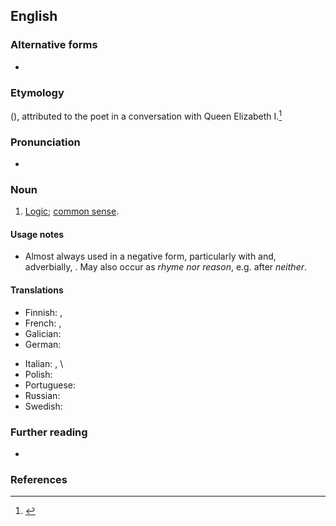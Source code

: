 ==English==

===Alternative forms===
* {{alter|en|rhyme nor reason}}

===Etymology===
{{calque|en|frm||n'y avoir ryme ne raison}} ({{w|Eustache Deschamps}}), attributed to the poet {{w|Edmund Spenser}} in a conversation with Queen Elizabeth I.<ref>{{w|Edmund_Spenser#Rhyme_and_reason|''Rhyme and reason''}}</ref> {{rfv-etym|en|contradicting sources}}

===Pronunciation===
* {{audio|en|En-au-rhyme or reason.ogg|Audio (AU)}}

===Noun===
{{en-noun|-}}

# {{lb|en|idiomatic|negative polarity}} [[logic|Logic]]; [[common sense]].
#: {{ux|en|Prices vary considerably from one town to another with no apparent '''rhyme or reason'''.}}
#: {{ux|en|He would often fly into an unexpected rage without '''rhyme or reason'''.}}

====Usage notes====
* Almost always used in a negative form, particularly with {{m|en|no}} and, adverbially, {{m|en|without}}. May also occur as ''rhyme nor reason'', e.g. after ''neither''.

====Translations====
{{trans-top|logic or common sense}}
* Finnish: {{t+|fi|tolkku}}, {{qualifier|adverb|negative}} {{t+|fi|syyttä suotta}}
* French: {{qualifier|verbs|negative}} {{t+|fr|n'avoir ni queue ni tête}}, {{t+|fr|ne rimer à rien}}
* Galician: {{t|gl|sen ton nin son}}
* German: {{t|de|Sinn und Verstand}}
{{trans-mid}}
* Italian: {{qualifier|negative}} {{t|it|né capo né coda}}, {{qualifier|adverb|negative}} {{t|it|senza capo né coda}}\
* Polish: {{no equivalent translation|pl}} {{t+|pl|bez ładu i składu}}
* Portuguese: {{t+|pt|sem pé nem cabeça}}
* Russian: {{qualifier|negative}} {{t|ru|ни скла́ду, ни ла́ду}}
* Swedish: {{t+|sv|rim och reson}}
{{trans-bottom}}

===Further reading===
* {{R:Phrase Finder|url=301500}}

===References===
<references/>

{{catlangname|en|coordinated pairs|negative polarity items}}